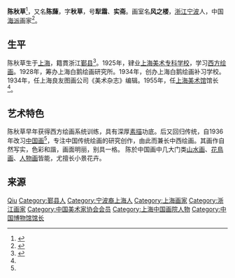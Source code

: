 '''陈秋草'''{{BD|1906年|2月17日|1988年|5月23日|}}<ref>{{cite web |url=http://chenqiucao.orgcc.com/ |title=陳秋草纪念馆 |publisher=中国文化艺术网 |accessdate=2015-05-27 |archive-date=2015-05-27 |archive-url=https://web.archive.org/web/20150527081144/http://chenqiucao.orgcc.com/ |dead-url=no }}</ref>，又名'''陈蔯'''，字'''秋草'''，号'''犁霜'''、'''实斋'''。画室名'''风之楼'''，[[浙江|浙江]][[宁波|宁波]]人，中国[[海派|海派]]画家<ref name="chen">{{cite web |url=http://www.tfzart.net/artn.asp?artn=%B3%C2%C7%EF%B2%DD |title=陈秋草 |publisher=坦腹斋 |accessdate=2015-05-27 |archive-date=2019-07-13 |archive-url=https://web.archive.org/web/20190713215935/https://www.zitian.cn/stop/4.html |dead-url=no }}</ref>。

== 生平 ==
陈秋草生于[[上海|上海]]，籍貫浙江[[鄞县|鄞县]]<ref name="chen life">{{cite web |url=http://www.gg-art.com/draw/painter/painter_b.php?id=1810 |title=陳秋草主頁 |publisher=中國繪畫 |author=中華博物 |access-date=2015-05-27 |archive-url=https://web.archive.org/web/20150527083231/http://www.gg-art.com/draw/painter/painter_b.php?id=1810 |archive-date=2015-05-27 |dead-url=yes }}</ref>。1925年，肄业[[上海美术专科学校|上海美术专科学校]]，学习[[西方绘画|西方绘画]]。1928年，筹办上海白鹅绘画研究所。1934年，创办上海白鹅绘画补习学校。1934年，任上海良友图画公司《美术杂志》编辑。1955年，任[[上海美术馆|上海美术馆]]馆长<ref name="chen"/>。

== 艺术特色 ==
陈秋草早年获得西方绘画系统训练，具有深厚[[素描|素描]]功底。后又回归传统，自1936年改习[[中国画|中国画]]<ref name="chen life"/>，专注中国传统绘画的研究创作，由此而兼长中西绘画。其画作自然写实，色彩和諧，画面明丽，别具一格。 陈於中国画中几大门类[[山水画|山水画]]、[[花鳥画|花鳥画]]、[[人物画|人物画]]皆能，尤擅长小景花卉。

== 来源 ==
{{reflist}}

{{中国美术家协会第一届理事会}}
{{中国美术家协会第二届理事会}}
{{中国美术家协会第三届理事会}}

{{Authority control}}
{{DEFAULTSORT:Chen陈}}
[[Category:陳姓|Qiu]]
[[Category:鄞县人|Category:鄞县人]]
[[Category:宁波裔上海人|Category:宁波裔上海人]]
[[Category:上海画家|Category:上海画家]]
[[Category:浙江画家|Category:浙江画家]]
[[Category:中国美术家协会会员|Category:中国美术家协会会员]]
[[Category:上海中国画院人物|Category:上海中国画院人物]]
[[Category:中国博物馆馆长|Category:中国博物馆馆长]]